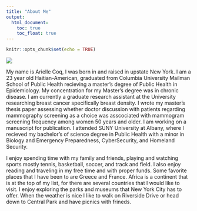 ```yaml
---
title: "About Me"
output: 
  html_document:
    toc: true
    toc_float: true
---
```


```r
knitr::opts_chunk$set(echo = TRUE)
```

![](Arielle3.jpg)


My name is Arielle Coq, I was born in and raised in upstate New York. I am a 23 year old Haitian-American, graduated from Columbia University Mailman School of Public Health recieving a master's degree of Public Health in Epidemiology. My concentration for my Master's degree was in chronic disease. I am currently a graduate research assistant at the University researching breast cancer specifically breast density. I wrote my master's thesis paper assessing whether doctor discussion with patients regarding mammography screening as a choice was asscociated with mammogram screening frequency among women 50 years and older. I am working on a manuscript for publication. I attended  SUNY University at Albany, where I recieved my bachelor's of science degree in Public Health with a minor in Biology and Emergency Preparedness, CyberSecurity, and Homeland Security. 

I enjoy spending time with my family and friends, playing and watching sports mostly tennis, basketball, soccer, and track and field. I also enjoy reading and traveling in my free time and with proper funds. Some favorite places that I have been to are Greece and France. Africa is a continent that is at the top of my list, for there are several countries that I would like to visit. I enjoy exploring the parks and museums that New York City has to offer. When the weather is nice I like to walk on Riverside Drive or head down to Central Park and have picnics with frineds. 